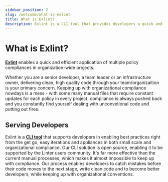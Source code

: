 ```yaml
---
sidebar_position: 2
slug: /welcome/what-is-exlint
title: What is Exlint?
description: Exlint is a CLI tool that provides developers a quick and efficient application of multiple coding rule policies in multiple projects
---
```



# What is Exlint?

[**Exlint**](https://exlint.io) enables a quick and efficient application of multiple policy compliances in organization-wide projects.

Whether you are a senior developer, a team leader or an infrastructure owner, delivering clean, high quality code through your team/organizaition is your primary concern.
Keeping up with organizational compliance nowdays is a mess -
with some many manual files that require constant updates for each policy in every project,
compliance is always pushed back and you constantly find yourself dealing with unconvetional code and putting out fires.

## Serving Developers

Exlint is a [**CLI tool**](https://github.com/Exlint/CLI) that supports developers in enabling best practices right from the get go, easy iterations and appliances in both small scale and organizational compliance.
Our CLI solution is open source, enabling it to be supported by the Linter users community.
It's far more effective than the current manual processes, which makes it almost impossible to keep up with compliance.
Our process enables developers to catch mistakes before their code moves to the next stage, write clean code and to become better developers, while keeping up with organizational conventions.

